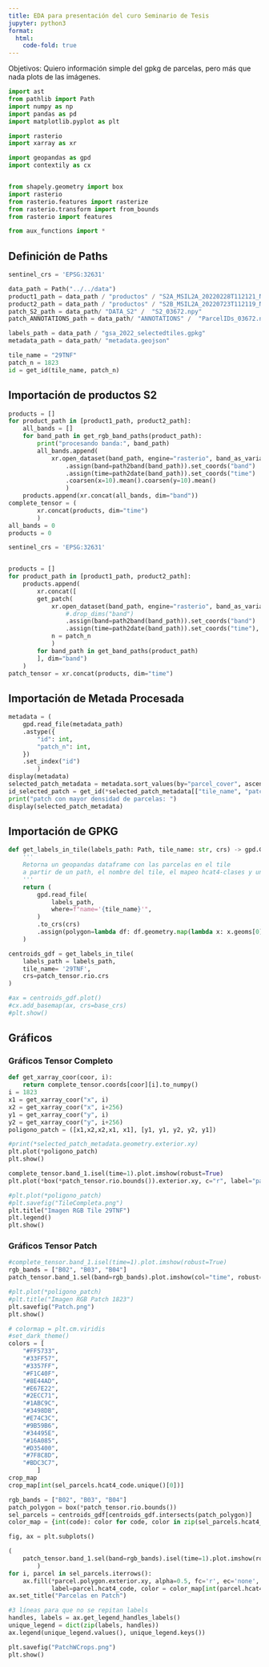 ```yaml
---
title: EDA para presentación del curo Seminario de Tesis
jupyter: python3                                            
format:
  html:
    code-fold: true
---
```


Objetivos:
Quiero información simple del gpkg de parcelas, pero más que nada
plots de las imágenes.


```python
import ast
from pathlib import Path
import numpy as np
import pandas as pd 
import matplotlib.pyplot as plt

import rasterio
import xarray as xr

import geopandas as gpd
import contextily as cx


from shapely.geometry import box
import rasterio
from rasterio.features import rasterize
from rasterio.transform import from_bounds
from rasterio import features

from aux_functions import *
```

## Definición de Paths
```python
sentinel_crs = 'EPSG:32631'

data_path = Path("../../data")
product1_path = data_path / "productos" / "S2A_MSIL2A_20220228T112121_N0510_R037_T29TNF_20240524T055924"
product2_path = data_path / "productos" / "S2B_MSIL2A_20220723T112119_N0510_R037_T29TNF_20240717T133603"
patch_S2_path = data_path/ "DATA_S2" /  "S2_03672.npy" 
patch_ANNOTATIONS_path = data_path/ "ANNOTATIONS" /  "ParcelIDs_03672.npy" 

labels_path = data_path / "gsa_2022_selectedtiles.gpkg"
metadata_path = data_path/ "metadata.geojson"

tile_name = "29TNF"
patch_n = 1823
id = get_id(tile_name, patch_n)
```

## Importación de productos S2


```python
products = []
for product_path in [product1_path, product2_path]:
    all_bands = []
    for band_path in get_rgb_band_paths(product_path):
        print("procesando banda:", band_path)
        all_bands.append( 
            xr.open_dataset(band_path, engine="rasterio", band_as_variable=True)
                .assign(band=path2band(band_path)).set_coords("band")
                .assign(time=path2date(band_path)).set_coords("time")
                .coarsen(x=10).mean().coarsen(y=10).mean()
                )
    products.append(xr.concat(all_bands, dim="band"))
complete_tensor = (
        xr.concat(products, dim="time")
        )
all_bands = 0
products = 0

sentinel_crs = 'EPSG:32631'
```
```python

```

```python

products = []
for product_path in [product1_path, product2_path]:
    products.append(
        xr.concat([
        get_patch(
            xr.open_dataset(band_path, engine="rasterio", band_as_variable=True)
                #.drop_dims("band")
                .assign(band=path2band(band_path)).set_coords("band")
                .assign(time=path2date(band_path)).set_coords("time"),
            n = patch_n
            )
        for band_path in get_band_paths(product_path)
        ], dim="band")
    )
patch_tensor = xr.concat(products, dim="time")
```


## Importación de Metada Procesada

```python
metadata = (
    gpd.read_file(metadata_path)
    .astype({
        "id": int,
        "patch_n": int,
    })
    .set_index("id")
        )
display(metadata)
selected_patch_metadata = metadata.sort_values(by="parcel_cover", ascending=False).iloc[0]
id_selected_patch = get_id(*selected_patch_metadata[["tile_name", "patch_n"]])
print("patch con mayor densidad de parcelas: ") 
display(selected_patch_metadata)
```

## Importación de GPKG
```python
def get_labels_in_tile(labels_path: Path, tile_name: str, crs) -> gpd.GeoDataFrame:
    '''
    Retorna un geopandas dataframe con las parcelas en el tile
    a partir de un path, el nombre del tile, el mapeo hcat4-clases y un crs.
    '''
    return (
        gpd.read_file(
            labels_path,
            where=f"name='{tile_name}'",
        )
        .to_crs(crs)
        .assign(polygon=lambda df: df.geometry.map(lambda x: x.geoms[0]))
    )

centroids_gdf = get_labels_in_tile(
    labels_path = labels_path,
    tile_name= '29TNF',
    crs=patch_tensor.rio.crs
)

#ax = centroids_gdf.plot()
#cx.add_basemap(ax, crs=base_crs)
#plt.show()

```

## Gráficos

### Gráficos Tensor Completo
```python

def get_xarray_coor(coor, i):
    return complete_tensor.coords[coor][i].to_numpy()
i = 1823
x1 = get_xarray_coor("x", i)
x2 = get_xarray_coor("x", i+256)
y1 = get_xarray_coor("y", i)
y2 = get_xarray_coor("y", i+256)
poligono_patch = ([x1,x2,x2,x1, x1], [y1, y1, y2, y2, y1])

#print(*selected_patch_metadata.geometry.exterior.xy)
plt.plot(*poligono_patch)
plt.show()
```
```python
complete_tensor.band_1.isel(time=1).plot.imshow(robust=True)
plt.plot(*box(*patch_tensor.rio.bounds()).exterior.xy, c="r", label="patch escogido")

#plt.plot(*poligono_patch)
#plt.savefig("TileCompleta.png")
plt.title("Imagen RGB Tile 29TNF")
plt.legend()
plt.show()
```

### Gráficos Tensor Patch

```python
#complete_tensor.band_1.isel(time=1).plot.imshow(robust=True)
rgb_bands = ["B02", "B03", "B04"]
patch_tensor.band_1.sel(band=rgb_bands).plot.imshow(col="time", robust=True)

#plt.plot(*poligono_patch)
#plt.title("Imagen RGB Patch 1823")
plt.savefig("Patch.png")
plt.show()
```
```python
# colormap = plt.cm.viridis
#set_dark_theme()
colors = [
    "#FF5733",
    "#33FF57",
    "#3357FF",
    "#F1C40F",
    "#8E44AD",
    "#E67E22",
    "#2ECC71",
    "#1ABC9C",
    "#3498DB",
    "#E74C3C",
    "#9B59B6",
    "#34495E",
    "#16A085",
    "#D35400",
    "#7F8C8D",
    "#BDC3C7",
        ]
crop_map
crop_map[int(sel_parcels.hcat4_code.unique()[0])]
```
```python
rgb_bands = ["B02", "B03", "B04"]
patch_polygon = box(*patch_tensor.rio.bounds())
sel_parcels = centroids_gdf[centroids_gdf.intersects(patch_polygon)]
color_map = {int(code): color for code, color in zip(sel_parcels.hcat4_code.unique(), colors)}

fig, ax = plt.subplots()

(
    patch_tensor.band_1.sel(band=rgb_bands).isel(time=1).plot.imshow(robust=True, ax=ax)
        )
for i, parcel in sel_parcels.iterrows():
    ax.fill(*parcel.polygon.exterior.xy, alpha=0.5, fc='r', ec='none',
            label=parcel.hcat4_code, color = color_map[int(parcel.hcat4_code)])
ax.set_title("Parcelas en Patch")

#3 líneas para que no se repitan labels
handles, labels = ax.get_legend_handles_labels()
unique_legend = dict(zip(labels, handles))
ax.legend(unique_legend.values(), unique_legend.keys())

plt.savefig("PatchWCrops.png")
plt.show()
```


